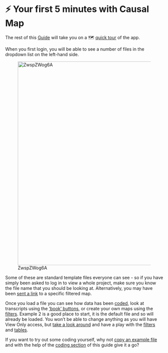 # ⚡ Your first 5 minutes with Causal Map{#x5}

The rest of this [Guide](guide.causalmap.app) will take you on a 🗺 [quick tour](#quick-tour) of the app.

When you first login, you will be able to see a number of files in the dropdown list on the left-hand side.

![ZwspZWog6A](_assets/ZwspZWog6A.gif){width=650}

Some of these are standard template files everyone can see - so if you have simply been asked to log in to view a whole project, make sure you know the file name that you should be looking at. Alternatively, you may have been [sent a link](#xinvite) to a specific filtered map. 

Once you load a file you can see how data has been [coded](#xcoding-panel), look at transcripts using the ['book' buttons](#xstatement-nav), or create your own maps using the [filters](xintro-filters). Example 2 is a good place to start, it is the default file and so will already be loaded. You won't be able to change anything as you will have View Only access, but [take a look around](#quick-tour) and have a play with the [filters](#xintro-filters) and [tables](x#all-tables).

If you want to try out some coding yourself, why not [copy an example file](#xown-copy) and with the help of the [coding section](#xcoding-panel) of this guide give it a go?



